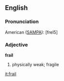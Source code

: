 ==English==

===Pronunciation===

American ([[SAMPA]]): [freI5]

===Adjective===

'''frail'''

#physically weak; fragile

[[it:frail]]